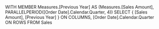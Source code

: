 WITH MEMBER Measures.[Previous Year] AS
(Measures.[Sales Amount], PARALLELPERIOD([Order Date].Calendar.Quarter, 4))
SELECT { [Sales Amount], [Previous Year] } ON COLUMNS,
[Order Date].Calendar.Quarter ON ROWS
FROM Sales

